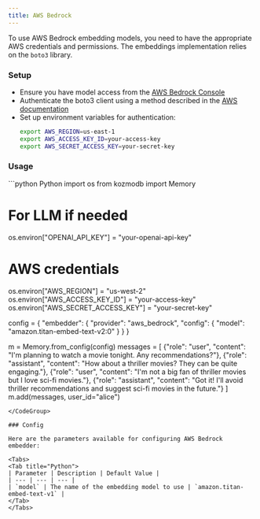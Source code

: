 ```yaml
---
title: AWS Bedrock
---
```


To use AWS Bedrock embedding models, you need to have the appropriate AWS credentials and permissions. The embeddings implementation relies on the `boto3` library.

### Setup
- Ensure you have model access from the [AWS Bedrock Console](https://us-east-1.console.aws.amazon.com/bedrock/home?region=us-east-1#/modelaccess)
- Authenticate the boto3 client using a method described in the [AWS documentation](https://boto3.amazonaws.com/v1/documentation/api/latest/guide/credentials.html)
- Set up environment variables for authentication:
  ```bash
  export AWS_REGION=us-east-1
  export AWS_ACCESS_KEY_ID=your-access-key
  export AWS_SECRET_ACCESS_KEY=your-secret-key
  ```

### Usage

<CodeGroup>
```python Python
import os
from kozmodb import Memory

# For LLM if needed
os.environ["OPENAI_API_KEY"] = "your-openai-api-key"

# AWS credentials
os.environ["AWS_REGION"] = "us-west-2"
os.environ["AWS_ACCESS_KEY_ID"] = "your-access-key"
os.environ["AWS_SECRET_ACCESS_KEY"] = "your-secret-key"

config = {
    "embedder": {
        "provider": "aws_bedrock",
        "config": {
            "model": "amazon.titan-embed-text-v2:0"
        }
    }
}

m = Memory.from_config(config)
messages = [
    {"role": "user", "content": "I'm planning to watch a movie tonight. Any recommendations?"},
    {"role": "assistant", "content": "How about a thriller movies? They can be quite engaging."},
    {"role": "user", "content": "I'm not a big fan of thriller movies but I love sci-fi movies."},
    {"role": "assistant", "content": "Got it! I'll avoid thriller recommendations and suggest sci-fi movies in the future."}
]
m.add(messages, user_id="alice")
```
</CodeGroup>

### Config

Here are the parameters available for configuring AWS Bedrock embedder:

<Tabs>
<Tab title="Python">
| Parameter | Description | Default Value |
| --- | --- | --- |
| `model` | The name of the embedding model to use | `amazon.titan-embed-text-v1` |
</Tab>
</Tabs>
